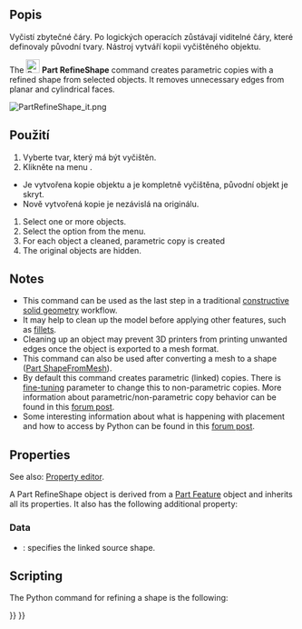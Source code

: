 <languages/>

{{Docnav
|[[Part_ElementCopy|ElementCopy]]
|[[Part_EditAttachment|EditAttachment]]
|[[Part_Workbench|Part]]
|IconL=Part_ElementCopy.svg
|IconR=Part_EditAttachment.svg
|IconC=Workbench_Part.svg
}}

<div class="mw-translate-fuzzy">
{{GuiCommand/cs|Name=Part RefineShape|Name/cs=Díl Vyčistit tvar|MenuLocation=Díl → Vyčistit tvar|Workbenches=[[Part_Workbench/cs|Díl]],  [[OpenSCAD_Workbench/cs|OpenSCAD]]|SeeAlso=}}
</div>

<span id="Description"></span>
<div class="mw-translate-fuzzy">
==Popis==
Vyčistí zbytečné čáry. Po logických operacích zůstávají viditelné čáry, které definovaly původní tvary. Nástroj vytváří kopii vyčištěného objektu.
</div>

The [[Image:Part_RefineShape.svg|24px]] '''Part RefineShape''' command creates parametric copies with a refined shape from selected objects. It removes unnecessary edges from planar and cylindrical faces.

[[File:PartRefineShape_it.png]]
{{Caption|Original with 11 faces (left), and refined copy with 7 faces (right).}}

<span id="Usage"></span>
<div class="mw-translate-fuzzy">
==Použití==
# Vyberte tvar, který má být vyčištěn.
# Klikněte na menu {{KEY|Díl → Vyčistit tvar}}.
* Je vytvořena kopie objektu a je kompletně vyčištěna, původní objekt je skryt.
* Nově vytvořená kopie je nezávislá na originálu.
</div>

# Select one or more objects.
# Select the {{MenuCommand|Part → Create a copy → [[Image:Part_RefineShape.svg|16px]] Refine shape}} option from the menu.
# For each object a cleaned, parametric copy is created
# The original objects are hidden.

== Notes ==

* This command can be used as the last step in a traditional [[constructive solid geometry|constructive solid geometry]] workflow.
* It may help to clean up the model before applying other features, such as [[Part_Fillet|fillets]].
* Cleaning up an object may prevent 3D printers from printing unwanted edges once the object is exported to a mesh format.
* This command can also be used after converting a mesh to a shape ([[Part_ShapeFromMesh|Part ShapeFromMesh]]).
* By default this command creates parametric (linked) copies. There is [[Fine-tuning|fine-tuning]] parameter to change this to non-parametric copies. More information about parametric/non-parametric copy behavior can be found in this [https://forum.freecad.org/viewtopic.php?t=42993 forum post].
* Some interesting information about what is happening with placement and how to access by Python can be found in this [https://forum.freecad.org/viewtopic.php?t=77568#p675456 forum post].

==Properties==

See also: [[Property_editor|Property editor]].

A Part RefineShape object is derived from a [[Part_Feature|Part Feature]] object and inherits all its properties. It also has the following additional property:

===Data===

{{TitleProperty|Refine}}

* {{PropertyData|Source|Link}}: specifies the linked source shape.

==Scripting==

The Python command for refining a shape is the following:

{{Code|code=
shape.removeSplitter()
}}


{{Docnav
|[[Part_ElementCopy|ElementCopy]]
|[[Part_EditAttachment|EditAttachment]]
|[[Part_Workbench|Part]]
|IconL=Part_ElementCopy.svg
|IconR=Part_EditAttachment.svg
|IconC=Workbench_Part.svg
}}

{{Part_Tools_navi{{#translation:}}}}
{{Userdocnavi{{#translation:}}}}